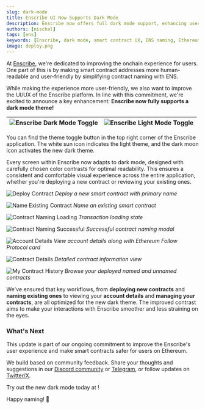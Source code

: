 ```yaml
---
slug: dark-mode
title: Enscribe UI Now Supports Dark Mode
description: Enscribe now offers full dark mode support, enhancing user experience with a sleek, comfortable interface across contract deployment, naming, and exploration.
authors: [nischal]
tags: [ens]
keywords: [Enscribe, dark mode, smart contract UX, ENS naming, Ethereum app UI, Dapp design, accessibility, night mode]
image: deploy.png
---
```



At [Enscribe](https://app.enscribe.xyz), we're dedicated to improving the onchain experience for users. One part of this is by making smart contract addresses more human-readable and user-friendly by simplifying contract naming with ENS. 

While making the experience more user-friendly, we also want to improve the UI/UX of the Enscribe platform. In line with this commitment, we're excited to announce a key enhancement: **Enscribe now fully supports a dark mode theme!**

| ![Enscribe Dark Mode Toggle](light.png) | ![Enscribe Light Mode Toggle](dark.png) |
|:---:|:---:|

You can find the theme toggle button in the top right corner of the Enscribe application. The white sun icon indicates the light theme, and the dark moon icon activates the new dark theme.

Every screen within Enscribe now adapts to dark mode, designed with carefully chosen color contrasts for optimal readability. This ensures a consistent and comfortable visual experience across the entire application, whether you're deploying a new contract or reviewing your existing ones.

![Deploy Contract](deploy.png)
*Deploy a new smart contract with primary name*

![Name Existing Contract](name-existing.png)
*Name an existing smart contract*

![Contract Naming Loading](tx-loading.png)
*Transaction loading state*

![Contract Naming Successful](tx-success.png)
*Successful contract naming modal*

![Account Details](account.png)
*View account details along with Ethereum Follow Protocol card*

![Contract Details](contract.png)
*Detailed contract information view*

![My Contract History](history.png)
*Browse your deployed named and unnamed contracts*

We've ensured that key workflows, from **deploying new contracts** and **naming existing ones** to viewing your **account details** and **managing your contracts**, are all optimized for the new dark theme. The improved contrast aims to make your interactions with Enscribe smoother and less straining on the eyes.

### What's Next

This update is part of our ongoing commitment to improve the Enscribe's user experience and make smart contracts safer for users on Ethereum.

We build based on community feedback. Share your thoughts and suggestions in our [Discord community](https://discord.gg/8QUMMdS5GY) or [Telegram](https://t.me/enscribers), or follow updates on [Twitter/X](https://x.com/enscribe_).

Try out the new dark mode today at <AppUrl/>!

Happy naming! 🚀